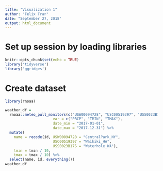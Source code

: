 ```yaml
---
title: "Visualization 1"
author: "Felix Tran"
date: "September 27, 2018"
output: html_document
---
```


# Set up session by loading libraries
```r
knitr::opts_chunk$set(echo = TRUE)
library('tidyverse')
library('ggridges')
```

# Create dataset
```r
library(rnoaa)

weather_df = 
  rnoaa::meteo_pull_monitors(c("USW00094728", "USC00519397", "USS0023B17S"),
                      var = c("PRCP", "TMIN", "TMAX"), 
                      date_min = "2017-01-01",
                      date_max = "2017-12-31") %>%
  mutate(
    name = recode(id, USW00094728 = "CentralPark_NY", 
                      USC00519397 = "Waikiki_HA",
                      USS0023B17S = "Waterhole_WA"),
    tmin = tmin / 10,
    tmax = tmax / 10) %>%
  select(name, id, everything())
weather_df
```


